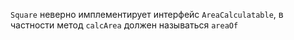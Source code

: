 `Square` неверно имплементирует интерфейс `AreaCalculatable`, в частности метод `calcArea` должен называться `areaOf`
